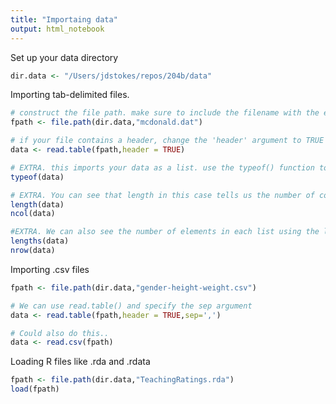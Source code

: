 ```yaml
---
title: "Importaing data"
output: html_notebook
---
```


Set up your data directory  
```r
dir.data <- "/Users/jdstokes/repos/204b/data"
```

Importing tab-delimited files. 
```r
# construct the file path. make sure to include the filename with the extension.
fpath <- file.path(dir.data,"mcdonald.dat")

# if your file contains a header, change the 'header' argument to TRUE
data <- read.table(fpath,header = TRUE)

# EXTRA. this imports your data as a list. use the typeof() function to check the object type 
typeof(data)

# EXTRA. You can see that length in this case tells us the number of columns
length(data)
ncol(data)

#EXTRA. We can also see the number of elements in each list using the lengths() function
lengths(data)
nrow(data)
```

Importing .csv files
```r
fpath <- file.path(dir.data,"gender-height-weight.csv")

# We can use read.table() and specify the sep argument
data <- read.table(fpath,header = TRUE,sep=',')

# Could also do this..
data <- read.csv(fpath)
```


Loading R files like .rda and .rdata 
```r
fpath <- file.path(dir.data,"TeachingRatings.rda")
load(fpath)
```

